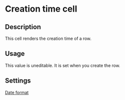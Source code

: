 # Creation time cell

## Description

This cell renders the creation time of a row.

## Usage

This value is uneditable. It is set when you create the row.

## Settings

[Date format](../../../features/columns/column-settings#linking-loom-files#date-format)
